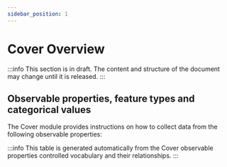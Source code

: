 ```yaml
---
sidebar_position: 1
---
```



# Cover Overview

:::info
This section is in draft. The content and structure of the document may change until it is released.
:::

## Observable properties, feature types and categorical values

The Cover module provides instructions on how to collect data from the following observable properties:

<OverviewTable moduleOpCollectionUri="https://linked.data.gov.au/def/test/dawe-cv/d6321ef2-a967-4a05-8e63-f892723c3473" />

:::info
This table is generated automatically from the Cover observable properties controlled vocabulary and their relationships.
:::
